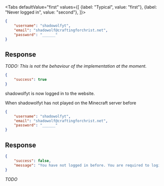 <Tabs
    defaultValue="first"
    values={[
        {label: "Typical", value: "first"},
        {label: "Never logged in", value: "second"},
    ]}>
<TabItem value="first">

```json
{
    "username": "shadowolfyt",
    "email": "shadowolf@craftingforchrist.net",
    "password": "______"
}
```

## Response

*TODO: This is not the behaviour of the implementation at the moment.*

```json
{
    "success": true
}
```

shadowolfyt is now logged in to the website.

</TabItem>
<TabItem value="second">

When shadowolfyt has not played on the Minecraft server before

```json
{
    "username": "shadowolfyt",
    "email": "shadowolf@craftingforchrist.net",
    "password": "______"
}
```

## Response

```json
{
    "success": false,
    "message": "You have not logged in before. You are required to login before becoming a community site member. You can jump on and play here: <url>/play"
}
```

*TODO*

</TabItem>
</Tabs>
